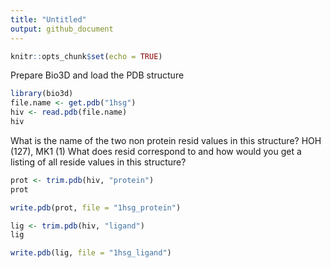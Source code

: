```yaml
---
title: "Untitled"
output: github_document
---
```


```r
knitr::opts_chunk$set(echo = TRUE)
```

Prepare Bio3D and load the PDB structure 
```r
library(bio3d)
file.name <- get.pdb("1hsg")
hiv <- read.pdb(file.name)
hiv
```

What is the name of the two non protein resid values in this structure? 
HOH (127), MK1 (1)
What does resid correspond to and how would you get a listing of all reside values in this structure?

```r
prot <- trim.pdb(hiv, "protein")
prot
```

```r
write.pdb(prot, file = "1hsg_protein")
```


```r
lig <- trim.pdb(hiv, "ligand")
lig
```

```r
write.pdb(lig, file = "1hsg_ligand")
```

